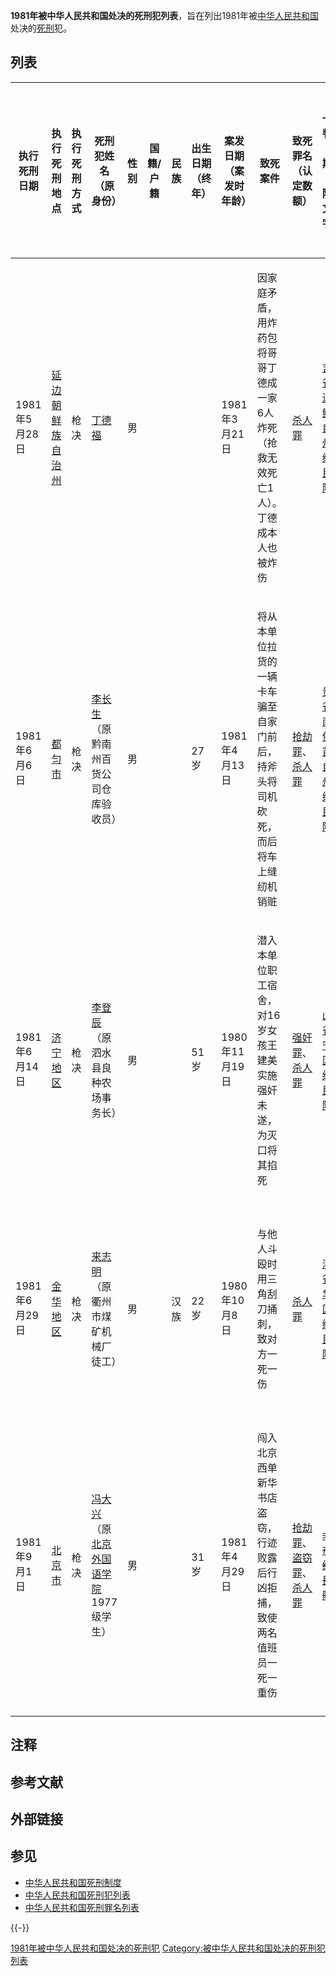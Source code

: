 '''1981年被中华人民共和国处决的死刑犯列表'''，旨在列出1981年被[[中华人民共和国|中华人民共和国]]处决的[[死刑|死刑]]犯。

== 列表 ==
{| class="wikitable sortable"
!执行死刑日期!!执行死刑地点!!执行死刑方式!!死刑犯姓名（原身份）!!性别!!国籍/户籍!!民族!!出生日期（终年）!!案发日期（案发时年龄）!!致死案件!!致死罪名（认定数额）!!一审判决日期、法院、文书字号!!终审判决/裁定日期、法院、文书字号!!死刑核准裁定日期、法院、文书字号!!交付执行死刑法院
|-
|1981年5月28日||[[延边朝鲜族自治州|延边朝鲜族自治州]]||枪决
|[[丁德福|丁德福]]||男||{{CHN-MLD}}|| ||
|1981年3月21日||因家庭矛盾，用炸药包将哥哥丁德成一家6人炸死（抢救无效死亡1人）。丁德成本人也被炸伤||[[杀人罪|杀人罪]]
|[[吉林省延边朝鲜族自治州中级人民法院|吉林省延边朝鲜族自治州中级人民法院]]|| || ||[[吉林省延边朝鲜族自治州中级人民法院|吉林省延边朝鲜族自治州中级人民法院]]
|-
|1981年6月6日||[[都匀市|都匀市]]||枪决
|[[李长生|李长生]]（原黔南州百货公司仓库验收员）||男||{{CHN-MLD}}|| ||27岁
|1981年4月13日||将从本单位拉货的一辆卡车骗至自家门前后，持斧头将司机砍死，而后将车上缝纫机销赃||[[抢劫罪|抢劫罪]]、[[杀人罪|杀人罪]]
|[[贵州省黔南布依族苗族自治州中级人民法院|贵州省黔南布依族苗族自治州中级人民法院]]||[[贵州省高级人民法院|贵州省高级人民法院]]|| ||[[贵州省黔南布依族苗族自治州中级人民法院|贵州省黔南布依族苗族自治州中级人民法院]]
|-
|1981年6月14日||[[济宁市|济宁地区]]||枪决
|[[李登辰|李登辰]]（原泗水县良种农场事务长）||男||{{CHN-MLD}}|| ||51岁
|1980年11月19日||潜入本单位职工宿舍，对16岁女孩王建美实施强奸未遂，为灭口将其掐死||[[强奸罪|强奸罪]]、[[杀人罪|杀人罪]]
|[[山东省济宁市中级人民法院|山东省济宁地区中级人民法院]]||[[山东省高级人民法院|山东省高级人民法院]]|| ||[[山东省济宁市中级人民法院|山东省济宁地区中级人民法院]]
|-
|1981年6月29日||[[金华市|金华地区]]||枪决
|[[来志明|来志明]]（原衢州市煤矿机械厂徒工）||男||{{CHN-MLD}}||汉族||22岁
|1980年10月8日||与他人斗殴时用三角刮刀捅刺，致对方一死一伤||[[杀人罪|杀人罪]]
|[[浙江省金华市中级人民法院|浙江省金华地区中级人民法院]]||[[浙江省高级人民法院|浙江省高级人民法院]]||[[浙江省高级人民法院|浙江省高级人民法院]]||[[浙江省金华市中级人民法院|浙江省金华地区中级人民法院]]
|-
|1981年9月1日||[[北京市|北京市]]||枪决
|[[冯大兴|冯大兴]]（原[[北京外国语学院|北京外国语学院]]1977级学生）||男||{{CHN-MLD}}|| ||31岁
|1981年4月29日||闯入北京西单新华书店盗窃，行迹败露后行凶拒捕，致使两名值班员一死一重伤||[[抢劫罪|抢劫罪]]、[[盗窃罪|盗窃罪]]、[[杀人罪|杀人罪]]
|<del>[[北京市中级人民法院|北京市中级人民法院]]</del>||[[北京市高级人民法院|北京市高级人民法院]]|| ||<del>[[北京市中级人民法院|北京市中级人民法院]]</del>
|-
|}

==注释==
<div class="references-small">
{{noteFoot}}
</div>

==参考文献==
<div class="references-small">
<references />
</div>

==外部链接==

==参见==
*[[中华人民共和国死刑制度|中华人民共和国死刑制度]]
*[[中华人民共和国死刑犯列表|中华人民共和国死刑犯列表]]
*[[中华人民共和国死刑罪名列表|中华人民共和国死刑罪名列表]]

{{-}}
{{中华人民共和国死刑}}

[[Category:1981年被中华人民共和国处决的死刑犯|]]
[[Category:被中华人民共和国处决的死刑犯列表|Category:被中华人民共和国处决的死刑犯列表]]